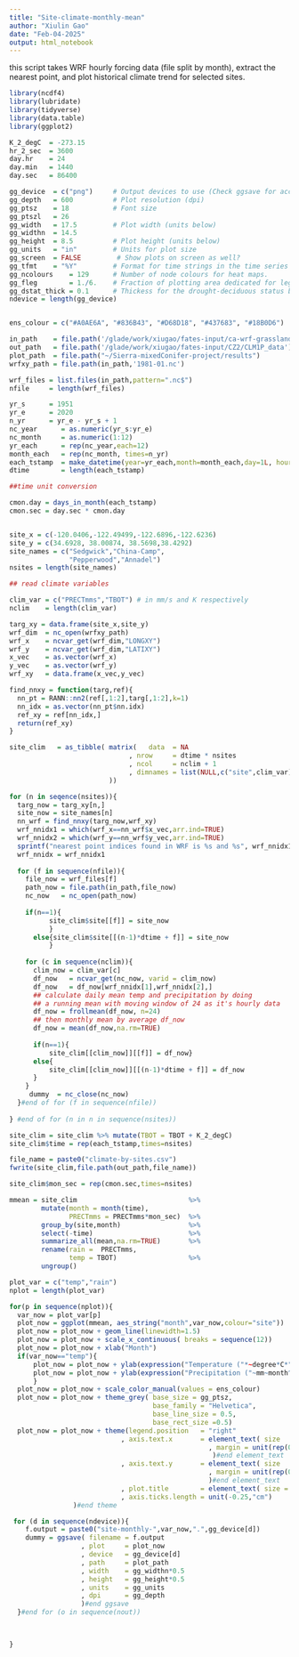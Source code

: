 ```yaml
---
title: "Site-climate-monthly-mean"
author: "Xiulin Gao"
date: "Feb-04-2025"
output: html_notebook
---
```

this script takes WRF hourly forcing data (file split by month), extract the nearest point, and plot historical climate trend for selected sites. 

```r
library(ncdf4)
library(lubridate)
library(tidyverse)
library(data.table)
library(ggplot2)

```




```r
K_2_degC  = -273.15
hr_2_sec  = 3600
day.hr    = 24
day.min   = 1440
day.sec   = 86400

```




```r
gg_device  = c("png")     # Output devices to use (Check ggsave for acceptable formats)
gg_depth   = 600          # Plot resolution (dpi)
gg_ptsz    = 18           # Font size
gg_ptszl   = 26
gg_width   = 17.5         # Plot width (units below)
gg_widthn  = 14.5
gg_height  = 8.5          # Plot height (units below)
gg_units   = "in"         # Units for plot size
gg_screen  = FALSE         # Show plots on screen as well?
gg_tfmt    = "%Y"         # Format for time strings in the time series %Y: 4 DIGITS YEAR %y 2 digits year
gg_ncolours    = 129      # Number of node colours for heat maps.
gg_fleg        = 1./6.    # Fraction of plotting area dedicated for legend
gg_dstat_thick = 0.1      # Thickess for the drought-deciduous status band in the stress overview plot (Value
ndevice = length(gg_device)


ens_colour = c("#A0AE6A", "#836B43", "#D68D18", "#437683", "#18B0D6")

```



```r
in_path    = file.path('/glade/work/xiugao/fates-input/ca-wrf-grassland/CLM1PT_data')
out_path   = file.path('/glade/work/xiugao/fates-input/CZ2/CLM1P_data')
plot_path  = file.path("~/Sierra-mixedConifer-project/results")
wrfxy_path = file.path(in_path,'1981-01.nc')

wrf_files = list.files(in_path,pattern=".nc$")
nfile     = length(wrf_files)

yr_s      = 1951
yr_e      = 2020
n_yr      = yr_e - yr_s + 1
nc_year      = as.numeric(yr_s:yr_e)
nc_month     = as.numeric(1:12)
yr_each      = rep(nc_year,each=12)
month_each   = rep(nc_month, times=n_yr)
each_tstamp  = make_datetime(year=yr_each,month=month_each,day=1L, hour=0L)
dtime        = length(each_tstamp)

##time unit conversion

cmon.day = days_in_month(each_tstamp)
cmon.sec = day.sec * cmon.day



```





```r

site_x = c(-120.0406,-122.49499,-122.6896,-122.6236)
site_y = c(34.6928, 38.00874, 38.5698,38.4292)
site_names = c("Sedgwick","China-Camp",
               "Pepperwood","Annadel")
nsites = length(site_names)

## read climate variables

clim_var = c("PRECTmms","TBOT") # in mm/s and K respectively 
nclim    = length(clim_var)

```



```r
targ_xy = data.frame(site_x,site_y)
wrf_dim  = nc_open(wrfxy_path)
wrf_x    = ncvar_get(wrf_dim,"LONGXY")
wrf_y    = ncvar_get(wrf_dim,"LATIXY")
x_vec    = as.vector(wrf_x)
y_vec    = as.vector(wrf_y)
wrf_xy   = data.frame(x_vec,y_vec)

```



```r
find_nnxy = function(targ,ref){
  nn_pt = RANN::nn2(ref[,1:2],targ[,1:2],k=1)
  nn_idx = as.vector(nn_pt$nn.idx)
  ref_xy = ref[nn_idx,]
  return(ref_xy)
}

```



```r

site_clim   = as_tibble( matrix(   data  = NA
                              , nrow     = dtime * nsites
                              , ncol     = nclim + 1
                              , dimnames = list(NULL,c("site",clim_var))
                         ))

for (n in seqence(nsites)){
  targ_now = targ_xy[n,]
  site_now = site_names[n]
  nn_wrf = find_nnxy(targ_now,wrf_xy)
  wrf_nnidx1 = which(wrf_x==nn_wrf$x_vec,arr.ind=TRUE)
  wrf_nnidx2 = which(wrf_y==nn_wrf$y_vec,arr.ind=TRUE)
  sprintf("nearest point indices found in WRF is %s and %s", wrf_nnidx1[1:2], wrf_nnidx1[1:2])
  wrf_nnidx = wrf_nnidx1
  
  for (f in sequence(nfile)){
    file_now = wrf_files[f]
    path_now = file.path(in_path,file_now)
    nc_now   = nc_open(path_now)
    
    if(n==1){
          site_clim$site[[f]] = site_now
          }
      else{site_clim$site[[(n-1)*dtime + f]] = site_now
          }
    
    for (c in sequence(nclim)){
      clim_now = clim_var[c]
      df_now   = ncvar_get(nc_now, varid = clim_now)
      df_now   = df_now[wrf_nnidx[1],wrf_nnidx[2],]
      ## calculate daily mean temp and precipitation by doing
      ## a running mean with moving window of 24 as it's hourly data
      df_now = frollmean(df_now, n=24)
      ## then monthly mean by average df_now
      df_now = mean(df_now,na.rm=TRUE)
      
      if(n==1){
          site_clim[[clim_now]][[f]] = df_now}
      else{
          site_clim[[clim_now]][[(n-1)*dtime + f]] = df_now
      }
    }
     dummy  = nc_close(nc_now)
  }#end of for (f in sequence(nfile))
  
} #end of for (n in n in sequence(nsites))

site_clim = site_clim %>% mutate(TBOT = TBOT + K_2_degC)
site_clim$time = rep(each_tstamp,times=nsites)

file_name = paste0("climate-by-sites.csv")
fwrite(site_clim,file.path(out_path,file_name))

```



```r

site_clim$mon_sec = rep(cmon.sec,times=nsites)

mmean = site_clim                            %>% 
        mutate(month = month(time),
               PRECTmms = PRECTmms*mon_sec)  %>% 
        group_by(site,month)                 %>% 
        select(-time)                        %>% 
        summarize_all(mean,na.rm=TRUE)       %>%
        rename(rain =  PRECTmms,
               temp = TBOT)                  %>% 
        ungroup()

```





```r

plot_var = c("temp","rain")
nplot = length(plot_var)

for(p in sequence(nplot)){
  var_now = plot_var[p]
  plot_now = ggplot(mmean, aes_string("month",var_now,colour="site")) 
  plot_now = plot_now + geom_line(linewidth=1.5) 
  plot_now = plot_now + scale_x_continuous( breaks = sequence(12)) 
  plot_now = plot_now + xlab("Month") 
  if(var_now=="temp"){
      plot_now = plot_now + ylab(expression("Temperature ("*~degree*C*")"))}else{
      plot_now = plot_now + ylab(expression("Precipitation ("~mm~month^-1~")"))
      }
  plot_now = plot_now + scale_color_manual(values = ens_colour) 
  plot_now = plot_now + theme_grey( base_size = gg_ptsz, 
                                    base_family = "Helvetica",
                                    base_line_size = 0.5,
                                    base_rect_size =0.5)
  plot_now = plot_now + theme(legend.position   = "right"
                            , axis.text.x       = element_text( size   = gg_ptsz
                                                  , margin = unit(rep(0.35,times=4),"cm")
                                                   )#end element_text
                            , axis.text.y       = element_text( size   = gg_ptsz
                                                  , margin = unit(rep(0.35,times=4),"cm")
                                                  )#end element_text
                            , plot.title        = element_text( size = gg_ptsz)
                            , axis.ticks.length = unit(-0.25,"cm")
                )#end theme

 for (d in sequence(ndevice)){
    f.output = paste0("site-monthly-",var_now,".",gg_device[d])
    dummy = ggsave( filename = f.output
                  , plot     = plot_now
                  , device   = gg_device[d]
                  , path     = plot_path
                  , width    = gg_widthn*0.5
                  , height   = gg_height*0.5
                  , units    = gg_units
                  , dpi      = gg_depth
                  )#end ggsave
  }#end for (o in sequence(nout))
      


}



```

